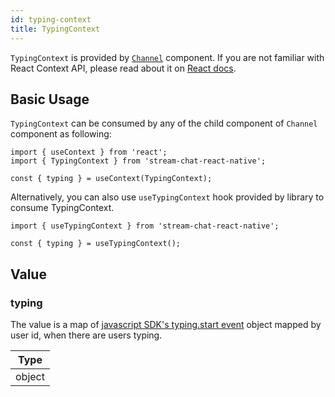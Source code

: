 ```yaml
---
id: typing-context
title: TypingContext
---
```


`TypingContext` is provided by [`Channel`](../../core-components/channel) component. If you are not familiar with React Context API, please read about it on [React docs](https://reactjs.org/docs/context.html).

## Basic Usage

`TypingContext` can be consumed by any of the child  component of `Channel` component as following:

```tsx
import { useContext } from 'react';
import { TypingContext } from 'stream-chat-react-native';

const { typing } = useContext(TypingContext);
```

Alternatively, you can also use `useTypingContext` hook provided by library to consume TypingContext.

```tsx
import { useTypingContext } from 'stream-chat-react-native';

const { typing } = useTypingContext();
```

## Value

### typing

The value is a map of <!-- TODO: Change to new docs -->[javascript SDK's typing.start event](https://getstream.io/chat/docs/javascript/event_object/?language=javascript) object mapped by user id, when there are users typing.

| Type |
| - |
| object |
